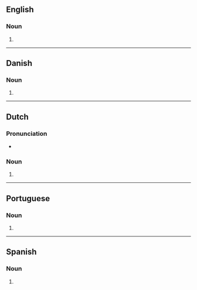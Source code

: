 {{also|Websites|web-sites|web sites|Web sites}}
==English==

===Noun===
{{head|en|noun form}}

# {{plural of|website|lang=en}}

----

==Danish==

===Noun===
{{head|da|noun form|g=n|g2=c}}

# {{indefinite plural of|website|lang=da}}

----

==Dutch==

===Pronunciation===
* {{audio|Nl-websites.ogg|Audio|lang=nl}}

===Noun===
{{head|nl|noun plural form}}

# {{nl-noun form of|pl|website}}

----

==Portuguese==

===Noun===
{{head|pt|noun plural form}}

# {{plural of|website|lang=pt}}

----

==Spanish==

===Noun===
{{head|es|noun form|g=m-p}}

# {{plural of|website|lang=es}}